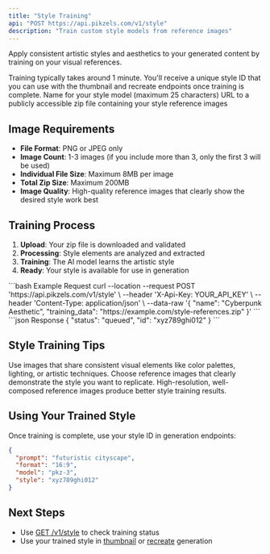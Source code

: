 ```yaml
---
title: "Style Training"
api: "POST https://api.pikzels.com/v1/style"
description: "Train custom style models from reference images"
---
```


Apply consistent artistic styles and aesthetics to your generated content by training on your visual references.

<Warning>
Training typically takes around 1 minute. You'll receive a unique style ID that you can use with the thumbnail and recreate endpoints once training is complete.
</Warning>

<ParamField body="name" type="string" required>
  Name for your style model (maximum 25 characters)
</ParamField>

<ParamField body="training_data" type="string" required>
  URL to a publicly accessible zip file containing your style reference images
</ParamField>

## Image Requirements

- **File Format**: PNG or JPEG only
- **Image Count**: 1-3 images (if you include more than 3, only the first 3 will be used)
- **Individual File Size**: Maximum 8MB per image
- **Total Zip Size**: Maximum 200MB
- **Image Quality**: High-quality reference images that clearly show the desired style work best

## Training Process

1. **Upload**: Your zip file is downloaded and validated
2. **Processing**: Style elements are analyzed and extracted
3. **Training**: The AI model learns the artistic style
4. **Ready**: Your style is available for use in generation

<RequestExample>
```bash Example Request
curl --location --request POST 'https://api.pikzels.com/v1/style' \
--header 'X-Api-Key: YOUR_API_KEY' \
--header 'Content-Type: application/json' \
--data-raw '{
  "name": "Cyberpunk Aesthetic",
  "training_data": "https://example.com/style-references.zip"
}'
```
</RequestExample>

<ResponseExample>
```json Response
{
  "status": "queued",
  "id": "xyz789ghi012"
}
```
</ResponseExample>

## Style Training Tips

<AccordionGroup>
  <Accordion title="Consistent Elements" icon="palette">
    Use images that share consistent visual elements like color palettes, lighting, or artistic techniques.
  </Accordion>
  
  <Accordion title="Clear Examples" icon="eye">
    Choose reference images that clearly demonstrate the style you want to replicate.
  </Accordion>
  
  <Accordion title="Quality Matters" icon="star">
    High-resolution, well-composed reference images produce better style training results.
  </Accordion>
</AccordionGroup>

## Using Your Trained Style

Once training is complete, use your style ID in generation endpoints:

```json
{
  "prompt": "futuristic cityscape",
  "format": "16:9", 
  "model": "pkz-3",
  "style": "xyz789ghi012"
}
```

## Next Steps

- Use [GET /v1/style](/api-reference/endpoint/style-status) to check training status
- Use your trained style in [thumbnail](/api-reference/endpoint/thumbnail) or [recreate](/api-reference/endpoint/recreate) generation
